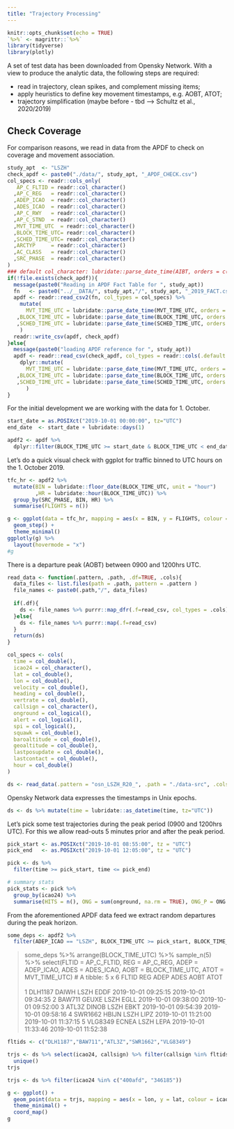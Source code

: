 ```yaml
---
title: "Trajectory Processing"
---
```


```r
knitr::opts_chunk$set(echo = TRUE)
`%>%` <- magrittr::`%>%`
library(tidyverse)
library(plotly)
```

A set of test data has been downloaded from Opensky Network. 
With a view to produce the analytic data, the following steps are required:

* read in trajectory, clean spikes, and complement missing items;
* apply heuristics to define key movement timestamps, e.g. AOBT, ATOT;
* trajectory simplification (maybe before - tbd --> Schultz et al., 2020/2019)

## Check Coverage

For comparison reasons, we read in data from the APDF to check on coverage and movement association.

```r
study_apt  <- "LSZH"
check_apdf <- paste0("./data/", study_apt, "_APDF_CHECK.csv")
col_specs <- readr::cols_only(
   AP_C_FLTID = readr::col_character()
  ,AP_C_REG   = readr::col_character()
  ,ADEP_ICAO  = readr::col_character()
  ,ADES_ICAO  = readr::col_character()
  ,AP_C_RWY   = readr::col_character()
  ,AP_C_STND  = readr::col_character()
  ,MVT_TIME_UTC  = readr::col_character()
  ,BLOCK_TIME_UTC= readr::col_character()
  ,SCHED_TIME_UTC= readr::col_character()
  ,ARCTYP     = readr::col_character()
  ,AC_CLASS   = readr::col_character()
  ,SRC_PHASE  = readr::col_character()
)
### default col_character: lubridate::parse_date_time(AIBT, orders = c("Ymd HMS","dmY HMS")
if(!file.exists(check_apdf)){
  message(paste0("Reading in APDF Fact Table for ", study_apt))
  fn   <- paste0("../__DATA/", study_apt,"/", study_apt, "_2019_FACT.csv") 
  apdf <- readr::read_csv2(fn, col_types = col_specs) %>%
    mutate(
      MVT_TIME_UTC = lubridate::parse_date_time(MVT_TIME_UTC, orders = c("dmY HMS"))
   ,BLOCK_TIME_UTC = lubridate::parse_date_time(BLOCK_TIME_UTC, orders = c("dmY HMS"))
   ,SCHED_TIME_UTC = lubridate::parse_date_time(SCHED_TIME_UTC, orders = c("dmy HMS"))
    )
  readr::write_csv(apdf, check_apdf)
}else{
  message(paste0("loading APDF reference for ", study_apt))
  apdf <- readr::read_csv(check_apdf, col_types = readr::cols(.default = "c")) %>%
    dplyr::mutate(
      MVT_TIME_UTC = lubridate::parse_date_time(MVT_TIME_UTC, orders = c("Ymd HMS"))
   ,BLOCK_TIME_UTC = lubridate::parse_date_time(BLOCK_TIME_UTC, orders = c("Ymd HMS"))
   ,SCHED_TIME_UTC = lubridate::parse_date_time(SCHED_TIME_UTC, orders = c("Ymd HMS"))
      )
}
```

For the initial development we are working with the data for 1. October.

```r
start_date = as.POSIXct("2019-10-01 00:00:00", tz="UTC")
end_date  <- start_date + lubridate::days(1)

apdf2 <- apdf %>% 
  dplyr::filter(BLOCK_TIME_UTC >= start_date & BLOCK_TIME_UTC < end_date)
```

Let's do a quick visual check with ggplot for traffic binned to UTC hours on the 1. October 2019.

```r
tfc_hr <- apdf2 %>% 
  mutate(BIN = lubridate::floor_date(BLOCK_TIME_UTC, unit = "hour")
         ,HR = lubridate::hour(BLOCK_TIME_UTC)) %>%
  group_by(SRC_PHASE, BIN, HR) %>%
  summarise(FLIGHTS = n())

g <- ggplot(data = tfc_hr, mapping = aes(x = BIN, y = FLIGHTS, colour = SRC_PHASE)) +
  geom_step() +
  theme_minimal()
ggplotly(g) %>%
  layout(hovermode = "x")
#g
```

There is a departure peak (AOBT) between 0900 and 1200hrs UTC.

```r
read_data <- function(.pattern, .path, .df=TRUE, .cols){
  data_files <- list.files(path = .path, pattern = .pattern )
  file_names <- paste0(.path,"/", data_files)
  
  if(.df){
    ds <- file_names %>% purrr::map_dfr(.f=read_csv, col_types = .cols)
  }else{
    ds <- file_names %>% purrr::map(.f=read_csv)
  }
  return(ds)
}

col_specs <- cols(
  time = col_double(),
  icao24 = col_character(),
  lat = col_double(),
  lon = col_double(),
  velocity = col_double(),
  heading = col_double(),
  vertrate = col_double(),
  callsign = col_character(),
  onground = col_logical(),
  alert = col_logical(),
  spi = col_logical(),
  squawk = col_double(),
  baroaltitude = col_double(),
  geoaltitude = col_double(),
  lastposupdate = col_double(),
  lastcontact = col_double(),
  hour = col_double()
)

ds <- read_data(.pattern = "osn_LSZH_R20_", .path = "./data-src", .cols=col_specs) 
```

Opensky Network data expresses the timestamps in Unix epochs.

```r
ds <- ds %>% mutate(time = lubridate::as_datetime(time, tz="UTC"))
```

Let's pick some test trajectories during the peak period (0900 and 1200hrs UTC).
For this we allow read-outs 5 minutes prior and after the peak period.

```r
pick_start <- as.POSIXct("2019-10-01 08:55:00", tz = "UTC")
pick_end   <- as.POSIXct("2019-10-01 12:05:00", tz = "UTC")

pick <- ds %>% 
  filter(time >= pick_start, time <= pick_end)

# summary stats
pick_stats <- pick %>% 
  group_by(icao24) %>%
  summarise(HITS = n(), ONG = sum(onground, na.rm = TRUE), ONG_P = ONG / HITS)
```

From the aforementioned APDF data feed we extract random departures during the peak horizon.

```r
some_deps <- apdf2 %>%
  filter(ADEP_ICAO == "LSZH", BLOCK_TIME_UTC >= pick_start, BLOCK_TIME_UTC <= pick_end)
```

> some_deps %>% arrange(BLOCK_TIME_UTC) %>% sample_n(5) %>% select(FLTID = AP_C_FLTID, REG = AP_C_REG, ADEP = ADEP_ICAO, ADES = ADES_ICAO, AOBT = BLOCK_TIME_UTC, ATOT = MVT_TIME_UTC)
# A tibble: 5 x 6
  FLTID   REG   ADEP  ADES  AOBT                ATOT               
  <chr>   <chr> <chr> <chr> <dttm>              <dttm>             
1 DLH1187 DAIWH LSZH  EDDF  2019-10-01 09:25:15 2019-10-01 09:34:35
2 BAW711  GEUXE LSZH  EGLL  2019-10-01 09:38:00 2019-10-01 09:52:00
3 ATL3Z   DINOB LSZH  EBKT  2019-10-01 09:54:39 2019-10-01 09:58:16
4 SWR1662 HBIJN LSZH  LIPZ  2019-10-01 11:21:00 2019-10-01 11:37:15
5 VLG8349 ECNEA LSZH  LEPA  2019-10-01 11:33:46 2019-10-01 11:52:38

```r
fltids <- c("DLH1187","BAW711","ATL3Z","SWR1662","VLG8349")

trjs <- ds %>% select(icao24, callsign) %>% filter(callsign %in% fltids) %>%
  unique()
trjs
```

```r
trjs <- ds %>% filter(icao24 %in% c("400afd", "346185"))

g <- ggplot() + 
  geom_point(data = trjs, mapping = aes(x = lon, y = lat, colour = icao24))+
  theme_minimal() +
  coord_map()
g
```
```r

```

